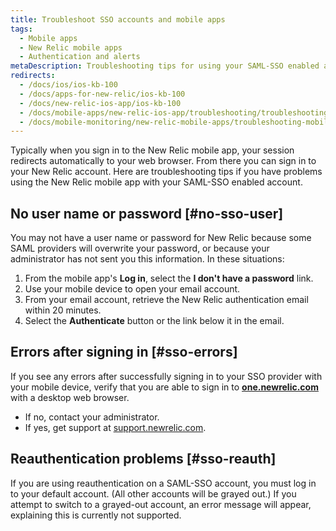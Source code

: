 ```yaml
---
title: Troubleshoot SSO accounts and mobile apps
tags:
  - Mobile apps
  - New Relic mobile apps
  - Authentication and alerts
metaDescription: Troubleshooting tips for using your SAML-SSO enabled account with the New Relic mobile app.
redirects:
  - /docs/ios/ios-kb-100
  - /docs/apps-for-new-relic/ios-kb-100
  - /docs/new-relic-ios-app/ios-kb-100
  - /docs/mobile-apps/new-relic-ios-app/troubleshooting/troubleshooting-sso-accounts-using-ios-devices
  - /docs/mobile-monitoring/new-relic-mobile-apps/troubleshooting-mobile-apps/troubleshoot-sso-accounts-using-mobile-devices
---
```


Typically when you sign in to the New Relic mobile app, your session redirects automatically to your web browser. From there you can sign in to your New Relic account. Here are troubleshooting tips if you have problems using the New Relic mobile app with your SAML-SSO enabled account.

## No user name or password [#no-sso-user]

You may not have a user name or password for New Relic because some SAML providers will overwrite your password, or because your administrator has not sent you this information. In these situations:

1. From the mobile app's **Log in**, select the **I don't have a password** link.
2. Use your mobile device to open your email account.
3. From your email account, retrieve the New Relic authentication email within 20 minutes.
4. Select the **Authenticate** button or the link below it in the email.

## Errors after signing in [#sso-errors]

If you see any errors after successfully signing in to your SSO provider with your mobile device, verify that you are able to sign in to **[one.newrelic.com](https://one.newrelic.com/all-capabilities)** with a desktop web browser.

* If no, contact your administrator.
* If yes, get support at [support.newrelic.com](https://support.newrelic.com).

## Reauthentication problems [#sso-reauth]

If you are using reauthentication on a SAML-SSO account, you must log in to your default account. (All other accounts will be grayed out.) If you attempt to switch to a grayed-out account, an error message will appear, explaining this is currently not supported.
